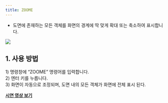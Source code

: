```yaml
---
title: ZOOME
---
```



[image1]: ../../../../../assets/images/commands/zoome/image1.png

* 도면에 존재하는 모든 객체를 화면의 경계에 딱 맞게 확대 또는 축소하여 표시합니다.

![][image1]

## **1\. 사용 방법**

1\) 명령창에 “ZOOME” 명령어를 입력합니다.  
2\) 엔터 키를 누릅니다.  
3\) 화면이 자동으로 조정되며, 도면 내의 모든 객체가 화면에 전체 표시 된다.

[**<Icon name="youtube" class="emoji"/> 시연 영상 보기**]()
